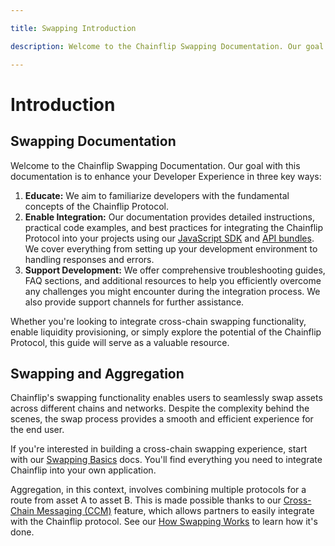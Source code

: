 ```yaml
---

title: Swapping Introduction

description: Welcome to the Chainflip Swapping Documentation. Our goal with this documentation is to enhance your Developer Experience with the Chainflip protocol.

---
```


# Introduction

## Swapping Documentation

Welcome to the Chainflip Swapping Documentation. Our goal with this documentation is to enhance your Developer Experience in three key ways:

1. **Educate:** We aim to familiarize developers with the fundamental concepts of the Chainflip Protocol.
2. **Enable Integration:** Our documentation provides detailed instructions, practical code examples, and best practices for integrating the Chainflip Protocol into your projects using our [JavaScript SDK](integrations/javascript-sdk/introduction) and [API bundles](integrations/running-a-broker/broker-api). We cover everything from setting up your development environment to handling responses and errors.
3. **Support Development:** We offer comprehensive troubleshooting guides, FAQ sections, and additional resources to help you efficiently overcome any challenges you might encounter during the integration process. We also provide support channels for further assistance.

Whether you're looking to integrate cross-chain swapping functionality, enable liquidity provisioning, or simply explore the potential of the Chainflip Protocol, this guide will serve as a valuable resource.

## Swapping and Aggregation

Chainflip's swapping functionality enables users to seamlessly swap assets across different chains and networks. Despite the complexity behind the scenes, the swap process provides a smooth and efficient experience for the end user.

If you're interested in building a cross-chain swapping experience, start with our [Swapping Basics](swapping-basics.mdx) docs. You'll find everything you need to integrate Chainflip into your own application.

Aggregation, in this context, involves combining multiple protocols for a route from asset A to asset B. This is made possible thanks to our [Cross-Chain Messaging (CCM)](integrations/advanced/cross-chain-messaging.mdx) feature, which allows partners to easily integrate with the Chainflip protocol. See our [How Swapping Works](how-swapping-works.md) to learn how it's done.
